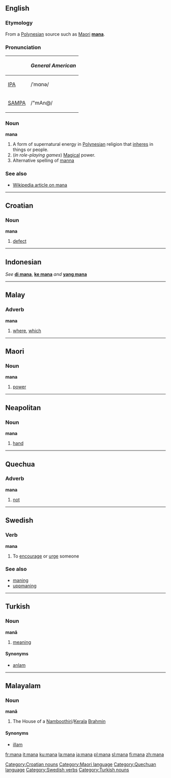 {{see|MANA|maná|maña|måna}}
==English==

===Etymology===
From a [[Polynesian]] source such as [[Maori]] '''[[mana]]'''.

===Pronunciation===
{| border=1 cellpadding=5
! !! ''General American''
|-
| [[w:IPA|IPA]] || /ˈmɑnə/
|-
| [[w:SAMPA|SAMPA]] || /"mAn@/
|}

===Noun===
'''mana'''

# A form of supernatural energy in [[Polynesian]] religion that [[inhere]]s in things or people.
# (''in role-playing games'') [[Magical]] power.
# Alternative spelling of [[manna]]

===See also===
*[[w:Mana|Wikipedia article on mana]]

----

==Croatian==

===Noun===
'''mana'''

# [[defect]]

[[Category:Croatian nouns]]

----

==Indonesian==
''See'' '''[[di mana]]''', '''[[ke mana]]''' ''and'' '''[[yang mana]]'''

----

==Malay==

===Adverb===
'''mana'''

# [[where]], [[which]]

----

==Maori==

===Noun===
'''mana'''

# [[power]]

[[Category:Maori language]]

----

==Neapolitan==

===Noun===
'''mana''' {{f}}

# [[hand]]

----

==Quechua==

===Adverb===
'''mana'''

# [[not]]

[[Category:Quechuan language]]

----

==Swedish==
{{sv-verb|mana|manar|manade|manat|mana|manande|manad}}

===Verb===
'''mana'''

# To [[encourage]] or [[urge]] someone

[[Category:Swedish verbs]]

===See also===
*[[maning]]
*[[uppmaning]]

----

==Turkish==

===Noun===
'''manâ'''

# [[meaning]]

====Synonyms====
*[[anlam]]

[[Category:Turkish nouns]]

----

==Malayalam==

===Noun===
'''manâ'''

# The House of a [[Namboothiri]]/[[Kerala]] [[Brahmin]]

====Synonyms====
*[[illam]]

[[fr:mana]]
[[it:mana]]
[[ku:mana]]
[[la:mana]]
[[ja:mana]]
[[pl:mana]]
[[sl:mana]]
[[fi:mana]]
[[zh:mana]]